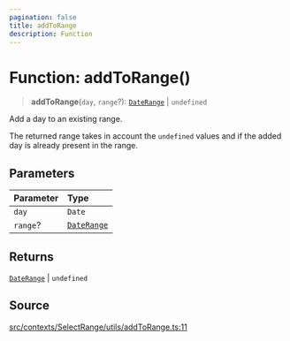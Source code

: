 ```yaml
---
pagination: false
title: addToRange
description: Function
---
```


# Function: addToRange()

> **addToRange**(`day`, `range`?): [`DateRange`](/api/latest/type-aliases/DateRange.mdx) \| `undefined`

Add a day to an existing range.

The returned range takes in account the `undefined` values and if the added
day is already present in the range.

## Parameters

| Parameter | Type |
| :------ | :------ |
| `day` | `Date` |
| `range`? | [`DateRange`](/api/latest/type-aliases/DateRange.mdx) |

## Returns

[`DateRange`](/api/latest/type-aliases/DateRange.mdx) \| `undefined`

## Source

[src/contexts/SelectRange/utils/addToRange.ts:11](https://github.com/gpbl/react-day-picker/blob/575f9be39/src/contexts/SelectRange/utils/addToRange.ts#L11)
